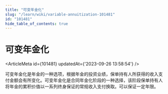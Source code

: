 ```yaml
---
title: "可变年金化"
slug: "/learn/wiki/variable-annuitization-101481"
id: "101481"
hide_table_of_contents: true
---
```



# 可变年金化

<ArticleMeta id={101481} updatedAt={'2023-09-26 13:58:54'} />
<div className='border-solid border-b border-t-0 my-4 border-[var(--ifm-color-gray-300)]' />

可变年金化是年金的一种选项，根据年金的投资业绩，保单持有人所获得的收入支付金额会有所变化。可变年金化是合同年金化阶段的一种选择，该阶段保单持有人将年金的累积价值以一系列终身保证的常规收入支付换取。可以保证一定年限。
